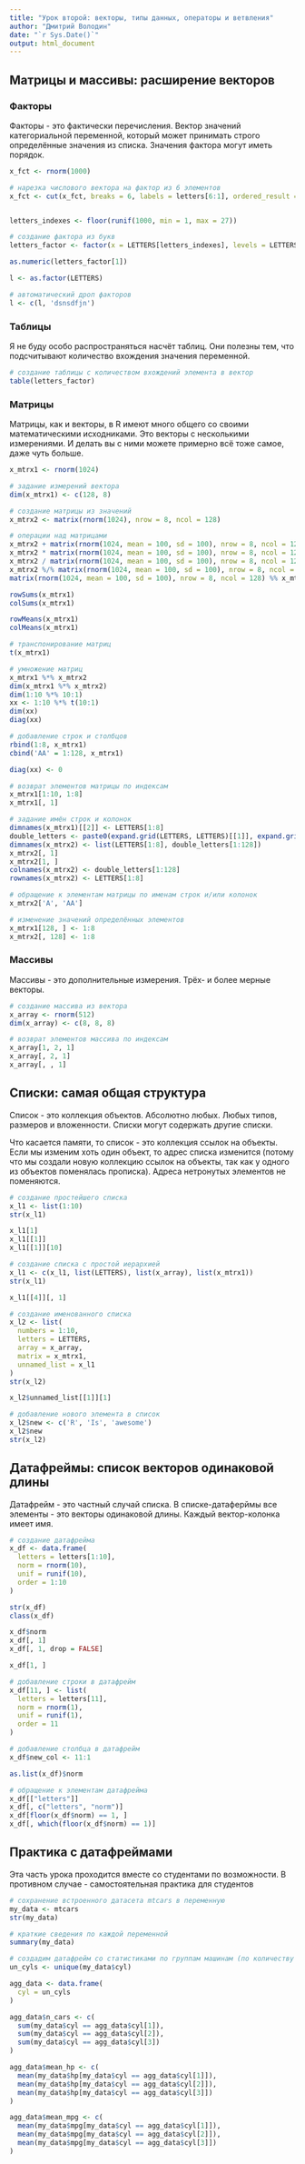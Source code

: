```yaml
---
title: "Урок второй: векторы, типы данных, операторы и ветвления"
author: "Дмитрий Володин"
date: "`r Sys.Date()`"
output: html_document
---
```


## Матрицы и массивы: расширение векторов

### Факторы

Факторы - это фактически перечисления. Вектор значений категориальной переменной, который может принимать строго определённые значения из списка. Значения фактора могут иметь порядок.

``` r
x_fct <- rnorm(1000)

# нарезка числового вектора на фактор из 6 элементов
x_fct <- cut(x_fct, breaks = 6, labels = letters[6:1], ordered_result = TRUE)


letters_indexes <- floor(runif(1000, min = 1, max = 27))

# создание фактора из букв
letters_factor <- factor(x = LETTERS[letters_indexes], levels = LETTERS, ordered = TRUE)

as.numeric(letters_factor[1])

l <- as.factor(LETTERS)

# автоматический дроп факторов
l <- c(l, 'dsnsdfjn')

```

### Таблицы

Я не буду особо распространяться насчёт таблиц. Они полезны тем, что подсчитывают количество вхождения значения переменной.

``` r
# создание таблицы с количеством вхождений элемента в вектор
table(letters_factor)
```

### Матрицы

Матрицы, как и векторы, в R имеют много общего со своими математическими исходниками. Это векторы с несколькими измерениями. И делать вы с ними можете примерно всё тоже самое, даже чуть больше.

``` r
x_mtrx1 <- rnorm(1024)

# задание измерений вектора
dim(x_mtrx1) <- c(128, 8)

# создание матрицы из значений
x_mtrx2 <- matrix(rnorm(1024), nrow = 8, ncol = 128)

# операции над матрицами
x_mtrx2 + matrix(rnorm(1024, mean = 100, sd = 100), nrow = 8, ncol = 128)
x_mtrx2 * matrix(rnorm(1024, mean = 100, sd = 100), nrow = 8, ncol = 128)
x_mtrx2 / matrix(rnorm(1024, mean = 100, sd = 100), nrow = 8, ncol = 128)
x_mtrx2 %/% matrix(rnorm(1024, mean = 100, sd = 100), nrow = 8, ncol = 128)
matrix(rnorm(1024, mean = 100, sd = 100), nrow = 8, ncol = 128) %% x_mtrx2

rowSums(x_mtrx1)
colSums(x_mtrx1)

rowMeans(x_mtrx1)
colMeans(x_mtrx1)

# транспонирование матриц
t(x_mtrx1)

# умножение матриц
x_mtrx1 %*% x_mtrx2
dim(x_mtrx1 %*% x_mtrx2)
dim(1:10 %*% 10:1)
xx <- 1:10 %*% t(10:1)
dim(xx)
diag(xx)

# добавление строк и столбцов
rbind(1:8, x_mtrx1)
cbind('AA' = 1:128, x_mtrx1)

diag(xx) <- 0

# возврат элементов матрицы по индексам
x_mtrx1[1:10, 1:8]
x_mtrx1[, 1]

# задание имён строк и колонок
dimnames(x_mtrx1)[[2]] <- LETTERS[1:8]
double_letters <- paste0(expand.grid(LETTERS, LETTERS)[[1]], expand.grid(LETTERS, LETTERS)[[2]])
dimnames(x_mtrx2) <- list(LETTERS[1:8], double_letters[1:128])
x_mtrx2[, 1]
x_mtrx2[1, ]
colnames(x_mtrx2) <- double_letters[1:128]
rownames(x_mtrx2) <- LETTERS[1:8]

# обращение к элементам матрицы по именам строк и/или колонок
x_mtrx2['A', 'AA']

# изменение значений определённых элементов
x_mtrx1[128, ] <- 1:8
x_mtrx2[, 128] <- 1:8
```

### Массивы

Массивы - это дополнительные измерения. Трёх- и более мерные векторы.

``` r
# создание массива из вектора
x_array <- rnorm(512)
dim(x_array) <- c(8, 8, 8)

# возврат элементов массива по индексам
x_array[1, 2, 1]
x_array[, 2, 1]
x_array[, , 1]
```


## Списки: самая общая структура

Список - это коллекция объектов. Абсолютно любых. Любых типов, размеров и вложенности. Списки могут содержать другие списки.

Что касается памяти, то список - это коллекция ссылок на объекты. Если мы изменим хоть один объект, то адрес списка изменится (потому что мы создали новую коллекцию ссылок на объекты, так как у одного из объектов поменялась прописка). Адреса нетронутых элементов не поменяются.

``` r
# создание простейшего списка
x_l1 <- list(1:10)
str(x_l1)

x_l1[1]
x_l1[[1]]
x_l1[[1]][10]

# создание списка с простой иерархией
x_l1 <- c(x_l1, list(LETTERS), list(x_array), list(x_mtrx1))
str(x_l1)

x_l1[[4]][, 1]

# создание именованного списка
x_l2 <- list(
  numbers = 1:10,
  letters = LETTERS,
  array = x_array,
  matrix = x_mtrx1,
  unnamed_list = x_l1
)
str(x_l2)

x_l2$unnamed_list[[1]][1]

# добавление нового элемента в список
x_l2$new <- c('R', 'Is', 'awesome')
x_l2$new
str(x_l2)
```

## Датафреймы: список векторов одинаковой длины

Датафрейм - это частный случай списка. В списке-датаферймы все элементы - это векторы одинаковой длины. Каждый вектор-колонка имеет имя.

``` r
# создание датафрейма
x_df <- data.frame(
  letters = letters[1:10],
  norm = rnorm(10),
  unif = runif(10),
  order = 1:10
)

str(x_df)
class(x_df)

x_df$norm
x_df[, 1]
x_df[, 1, drop = FALSE]

x_df[1, ]

# добавление строки в датафрейм
x_df[11, ] <- list(
  letters = letters[11],
  norm = rnorm(1),
  unif = runif(1),
  order = 11
)

# добавление столбца в датафрейм
x_df$new_col <- 11:1

as.list(x_df)$norm

# обращение к элементам датафрейма
x_df[["letters"]]
x_df[, c("letters", "norm")]
x_df[floor(x_df$norm) == 1, ]
x_df[, which(floor(x_df$norm) == 1)]
```

## Практика с датафреймами

Эта часть урока проходится вместе со студентами по возможности. В противном случае - самостоятельная практика для студентов

``` r
# сохранение встроенного датасета mtcars в переменную
my_data <- mtcars
str(my_data)

# краткие сведения по каждой переменной
summary(my_data)

# создадим датафрейм со статистиками по группам машинам (по количеству цилиндров)
un_cyls <- unique(my_data$cyl)

agg_data <- data.frame(
  cyl = un_cyls
)

agg_data$n_cars <- c(
  sum(my_data$cyl == agg_data$cyl[1]),
  sum(my_data$cyl == agg_data$cyl[2]),
  sum(my_data$cyl == agg_data$cyl[3])
)

agg_data$mean_hp <- c(
  mean(my_data$hp[my_data$cyl == agg_data$cyl[1]]),
  mean(my_data$hp[my_data$cyl == agg_data$cyl[2]]),
  mean(my_data$hp[my_data$cyl == agg_data$cyl[3]])
)

agg_data$mean_mpg <- c(
  mean(my_data$mpg[my_data$cyl == agg_data$cyl[1]]),
  mean(my_data$mpg[my_data$cyl == agg_data$cyl[2]]),
  mean(my_data$mpg[my_data$cyl == agg_data$cyl[3]])
)
```